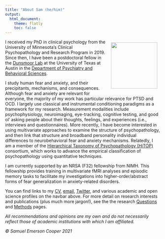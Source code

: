 ```yaml
---
title: "About Sam (he/him)"
output:
  html_document:
    theme: flatly
    toc: false
---
```


<head>

<title>

Sam Cooper PhD

</title>

<meta name="description" content="personal-professional website of Samuel Emerson Cooper, PhD.">

<meta name="keywords" content="clinical psychology, neuroscience, psychopathology, anxiety, fear, conditioning, PTSD, quantitative methods, clinical science, fear generalization">

<meta name="author" content="Samuel Emerson Cooper">

<meta name="robots" content="index,follow">

</head>

<img src="images/frank%20and%20sam.jpg" align="right" width="150" height="150" style="padding: 10px"/> I received my PhD in clinical psychology from the University of Minnesota's Clinical Psychopathology and Research Program in 2019. Since then, I have been a postdoctoral fellow in the [Dunsmoor Lab](https://sites.utexas.edu/dunsmoorlab/) at the University of Texas at Austin in the [Department of Psychiatry and Behavioral Sciences](https://dellmed.utexas.edu/units/department-of-psychiatry).

I study human fear and anxiety, and their precipitants, mechanisms, and consequences. Although fear and anxiety are relevant for everyone, the majority of my work has particular relevance for PTSD and OCD. I largely use classical and instrumental conditioning paradigms as a framework for my research. Measurement modalities include psychophysiology, neuroimaging, eye-tracking, cognitive testing, and good ol' asking people about their thoughts, feelings, and experiences (i.e., interviews and questionnaires). More recently, I have become interested in using multivariate approaches to examine the structure of psychopathology, and then link that structure and broadband personality individual differences to neurobehavioral fear and anxiety mechanisms. Relatedly, I am a member of the [Hierarchical Taxonomy of Psychopathology (HiTOP)](https://renaissance.stonybrookmedicine.edu/) consortium, which works to advance the empirical classification of psychopathology using quantitative techniques.

I am currently supported by an NRSA (F32) fellowship from NIMH. This fellowship provides training in multivariate fMRI analyses and episodic memory tasks to facilitate my investigations into higher-order/abstract forms of fear generalization in anxiety-related disorders.

You can find links to my [CV](https://docs.google.com/document/d/1SldleDb_AhA70YG2lC9bvojNgnqQXSPokj3dLNMhkGY/edit?usp=sharing), [email](mailto:%3Csamuel.e.cooper@gmail.com%3E), [Twitter](https://twitter.com/samcooper_phd), and various academic and open science profiles on the navbar above. For more detail on research interests and publications (plus much more jargon!), see the the research [Questions](questions.html) and [Methods](methods.html) pages.

*All recommendations and opinions are my own and do not necessarily reflect those of academic institutions with which I am affiliated.*

*© Samuel Emerson Cooper 2021*

